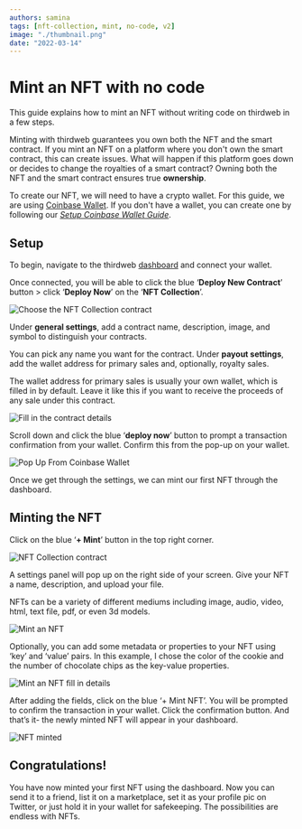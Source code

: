 ```yaml
---
authors: samina
tags: [nft-collection, mint, no-code, v2]
image: "./thumbnail.png"
date: "2022-03-14"
---
```


# Mint an NFT with no code

This guide explains how to mint an NFT without writing code on thirdweb in a few steps.

<!-- truncate -->

Minting with thirdweb guarantees you own both the NFT and the smart contract. If you mint an NFT on a platform where you don't own the smart contract, this can create issues. What will happen if this platform goes down or decides to change the royalties of a smart contract? Owning both the NFT and the smart contract ensures true **ownership**.

To create our NFT, we will need to have a crypto wallet. For this guide, we are using [Coinbase Wallet](https://www.coinbase.com/wallet). If you don't have a wallet, you can create one by following our [_Setup Coinbase Wallet Guide_](https://blog.thirdweb.com/guides/create-a-coinbase-wallet).

## Setup

To begin, navigate to the thirdweb [dashboard](https://thirdweb.com/dashboard) and connect your wallet.

Once connected, you will be able to click the blue ‘**Deploy New Contract**’ button > click ‘**Deploy Now**’ on the ‘**NFT Collection**’.

![Choose the NFT Collection contract](./deploy-now.png)

Under **general settings**, add a contract name, description, image, and symbol to distinguish your contracts.

You can pick any name you want for the contract. Under **payout settings**, add the wallet address for primary sales and, optionally, royalty sales.

The wallet address for primary sales is usually your own wallet, which is filled in by default. Leave it like this if you want to receive the proceeds of any sale under this contract.

![Fill in the contract details](./pasted_image_0-2.png)

Scroll down and click the blue ‘**deploy now**’ button to prompt a transaction confirmation from your wallet. Confirm this from the pop-up on your wallet.

![Pop Up From Coinbase Wallet](./CB1.png)

Once we get through the settings, we can mint our first NFT through the dashboard.

## Minting the NFT

Click on the blue ‘**+ Mint**’ button in the top right corner.

![NFT Collection contract](./pasted_image_0-3.png)

A settings panel will pop up on the right side of your screen. Give your NFT a name, description, and upload your file.

NFTs can be a variety of different mediums including image, audio, video, html, text file, pdf, or even 3d models.

![Mint an NFT](./pasted_image_0-4.png)

Optionally, you can add some metadata or properties to your NFT using ‘key’ and ‘value’ pairs. In this example, I chose the color of the cookie and the number of chocolate chips as the key-value properties.

![Mint an NFT fill in details](./pasted_image_0-5.png)

After adding the fields, click on the blue ‘+ Mint NFT’. You will be prompted to confirm the transaction in your wallet. Click the confirmation button. And that’s it- the newly minted NFT will appear in your dashboard.

![NFT minted](./pasted_image_0-6.png)

## Congratulations!

You have now minted your first NFT using the dashboard. Now you can send it to a friend, list it on a marketplace, set it as your profile pic on Twitter, or just hold it in your wallet for safekeeping. The possibilities are endless with NFTs.
